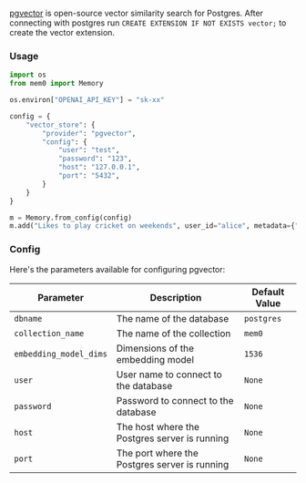 [pgvector](https://github.com/pgvector/pgvector) is open-source vector similarity search for Postgres. After connecting with postgres run `CREATE EXTENSION IF NOT EXISTS vector;` to create the vector extension.

### Usage

```python
import os
from mem0 import Memory

os.environ["OPENAI_API_KEY"] = "sk-xx"

config = {
    "vector_store": {
        "provider": "pgvector",
        "config": {
            "user": "test",
            "password": "123",
            "host": "127.0.0.1",
            "port": "5432",
        }
    }
}

m = Memory.from_config(config)
m.add("Likes to play cricket on weekends", user_id="alice", metadata={"category": "hobbies"})
```

### Config

Here's the parameters available for configuring pgvector:

| Parameter | Description | Default Value |
| --- | --- | --- |
| `dbname` | The name of the database | `postgres` |
| `collection_name` | The name of the collection | `mem0` |
| `embedding_model_dims` | Dimensions of the embedding model | `1536` |
| `user` | User name to connect to the database | `None` |
| `password` | Password to connect to the database | `None` |
| `host` | The host where the Postgres server is running | `None` |
| `port` | The port where the Postgres server is running | `None` |